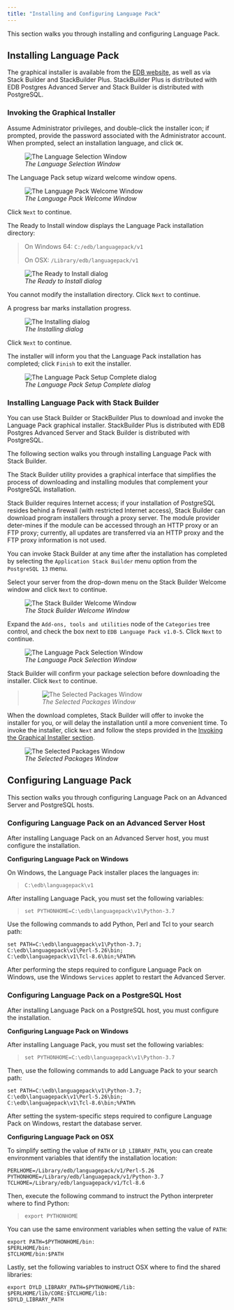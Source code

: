 ```yaml
---
title: "Installing and Configuring Language Pack"
---
```


<div id="installing_language_pack" class="registered_link"></div>


This section walks you through installing and configuring Language Pack.

## Installing Language Pack

The graphical installer is available from the [EDB website](https://www.enterprisedb.com/edb-docs), as well as via Stack Builder and StackBuilder Plus. StackBuilder Plus is distributed with EDB Postgres Advanced Server and Stack Builder is distributed with PostgreSQL.

<div id="invoking_the_graphical_installer" class="registered_link"></div>



### Invoking the Graphical Installer

Assume Administrator privileges, and double-click the installer icon; if prompted, provide the password associated with the Administrator account. When prompted, select an installation language, and click `OK`.

<figure><img src="images/language1.png" class="align-center" alt="The Language Selection Window" /><figcaption aria-hidden="true"><em>The Language Selection Window</em></figcaption></figure>

The Language Pack setup wizard welcome window opens.

<figure><img src="images/language_pack_welcome.png" class="align-center" alt="The Language Pack Welcome Window" /><figcaption aria-hidden="true"><em>The Language Pack Welcome Window</em></figcaption></figure>

Click `Next` to continue.

The Ready to Install window displays the Language Pack installation directory:

> On Windows 64: `C:/edb/languagepack/v1`
>
> On OSX: `/Library/edb/languagepack/v1`

<figure><img src="images/lp.2_aug6.png" class="align-center" alt="The Ready to Install dialog" /><figcaption aria-hidden="true"><em>The Ready to Install dialog</em></figcaption></figure>

You cannot modify the installation directory. Click `Next` to continue.

A progress bar marks installation progress.

<figure><img src="images/lp3_aug6.png" class="align-center" alt="The Installing dialog" /><figcaption aria-hidden="true"><em>The Installing dialog</em></figcaption></figure>

Click `Next` to continue.

The installer will inform you that the Language Pack installation has completed; click `Finish` to exit the installer.

<figure><img src="images/complete1.png" class="align-center" alt="The Language Pack Setup Complete dialog" /><figcaption aria-hidden="true"><em>The Language Pack Setup Complete dialog</em></figcaption></figure>



### Installing Language Pack with Stack Builder

You can use Stack Builder or StackBuilder Plus to download and invoke the Language Pack graphical installer. StackBuilder Plus is distributed with EDB Postgres Advanced Server and Stack Builder is distributed with PostgreSQL.

The following section walks you through installing Language Pack with Stack Builder.

The Stack Builder utility provides a graphical interface that simplifies the process of downloading and installing modules that complement your PostgreSQL installation.

Stack Builder requires Internet access; if your installation of PostgreSQL resides behind a firewall (with restricted Internet access), Stack Builder can download program installers through a proxy server. The module provider deter-mines if the module can be accessed through an HTTP proxy or an FTP proxy; currently, all updates are transferred via an HTTP proxy and the FTP proxy information is not used.

You can invoke Stack Builder at any time after the installation has completed by selecting the `Application Stack Builder` menu option from the `PostgreSQL 13` menu.

Select your server from the drop-down menu on the Stack Builder Welcome window and click `Next` to continue.

<figure><img src="images/stackbuilder_welcome.png" class="align-center" alt="The Stack Builder Welcome Window" /><figcaption aria-hidden="true"><em>The Stack Builder Welcome Window</em></figcaption></figure>

Expand the `Add-ons, tools and utilities` node of the `Categories` tree control, and check the box next to `EDB Language Pack v1.0-5`. Click `Next` to continue.

<figure><img src="images/language_pack_versions_selection.png" class="align-center" alt="The Language Pack Selection Window" /><figcaption aria-hidden="true"><em>The Language Pack Selection Window</em></figcaption></figure>

Stack Builder will confirm your package selection before downloading the installer. Click `Next` to continue.

> <figure><img src="images/language_pack_selected_pacakges.png" class="align-center" alt="The Selected Packages Window" /><figcaption aria-hidden="true"><em>The Selected Packages Window</em></figcaption></figure>

When the download completes, Stack Builder will offer to invoke the installer for you, or will delay the installation until a more convenient time. To invoke the installer, click `Next` and follow the steps provided in the [Invoking the Graphical Installer section](#invoking_the_graphical_installer).

<figure><img src="images/stackbuilder_installation_complete.png" class="align-center" alt="The Selected Packages Window" /><figcaption aria-hidden="true"><em>The Selected Packages Window</em></figcaption></figure>



## Configuring Language Pack

This section walks you through configuring Language Pack on an Advanced Server and PostgreSQL hosts.



### Configuring Language Pack on an Advanced Server Host

After installing Language Pack on an Advanced Server host, you must configure the installation.



**Configuring Language Pack on Windows**

On Windows, the Language Pack installer places the languages in:

> `C:\edb\languagepack\v1`

After installing Language Pack, you must set the following variables:

> `set PYTHONHOME=C:\edb\languagepack\v1\Python-3.7`

Use the following commands to add Python, Perl and Tcl to your search path:

``` text
set PATH=C:\edb\languagepack\v1\Python-3.7;
C:\edb\languagepack\v1\Perl-5.26\bin;
C:\edb\languagepack\v1\Tcl-8.6\bin;%PATH%
```

After performing the steps required to configure Language Pack on Windows, use the Windows `Services` applet to restart the Advanced Server.



### Configuring Language Pack on a PostgreSQL Host

After installing Language Pack on a PostgreSQL host, you must configure the installation.

**Configuring Language Pack on Windows**

After installing Language Pack, you must set the following variables:

> `set PYTHONHOME=C:\edb\languagepack\v1\Python-3.7`

Then, use the following commands to add Language Pack to your search path:

``` text
set PATH=C:\edb\languagepack\v1\Python-3.7;
C:\edb\languagepack\v1\Perl-5.26\bin;
C:\edb\languagepack\v1\Tcl-8.6\bin;%PATH%
```

After setting the system-specific steps required to configure Language Pack on Windows, restart the database server.

**Configuring Language Pack on OSX**

To simplify setting the value of `PATH` or `LD_LIBRARY_PATH`, you can create environment variables that identify the installation location:

``` text
PERLHOME=/Library/edb/languagepack/v1/Perl-5.26
PYTHONHOME=/Library/edb/languagepack/v1/Python-3.7
TCLHOME=/Library/edb/languagepack/v1/Tcl-8.6
```

Then, execute the following command to instruct the Python interpreter where to find Python:

> `export PYTHONHOME`

You can use the same environment variables when setting the value of `PATH`:

``` text
export PATH=$PYTHONHOME/bin:
$PERLHOME/bin:
$TCLHOME/bin:$PATH
```

Lastly, set the following variables to instruct OSX where to find the shared libraries:

``` text
export DYLD_LIBRARY_PATH=$PYTHONHOME/lib:
$PERLHOME/lib/CORE:$TCLHOME/lib:
$DYLD_LIBRARY_PATH
```
